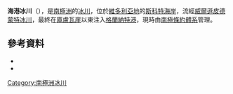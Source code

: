 {{coord|77|2|S|162|54|E|source:GNIS|display=title}}

'''海港冰川'''（{{lang-en|Harbour Glacier}}），是[[南極洲|南極洲]]的[[冰川|冰川]]，位於[[維多利亞地|維多利亞地]]的[[斯科特海岸|斯科特海岸]]，流經[[威爾遜皮德蒙特冰川|威爾遜皮德蒙特冰川]]，最終在[[庫盧瓦崖|庫盧瓦崖]]以東注入[[格蘭納特港|格蘭納特港]]，現時由[[南極條約體系|南極條約體系]]管理。

==參考資料==
*{{cite gnis | type = antarid | id = 18821| name = Harbour Glacier | accessdate = 2012-05-22}}
*{{usgs-gazetteer|id=18821|name=Harbour Glacier}}

{{DEFAULTSORT:Harbour Glacier}}
[[Category:南極洲冰川|Category:南極洲冰川]]


{{ScottCoast-geo-stub}}